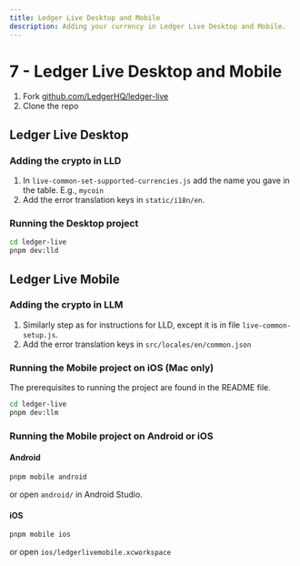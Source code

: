 ```yaml
---
title: Ledger Live Desktop and Mobile
description: Adding your currency in Ledger Live Desktop and Mobile.
---
```


# 7 - Ledger Live Desktop and Mobile

1. Fork [github.com/LedgerHQ/ledger-live](https://github.com/LedgerHQ/ledger-live)
2. Clone the repo

## Ledger Live Desktop

### Adding the crypto in LLD

1. In  `live-common-set-supported-currencies.js` add the name you gave in the table. E.g., `mycoin`
2. Add the error translation keys in `static/i18n/en`.

### Running the Desktop project

```sh copy
cd ledger-live
pnpm dev:lld
```

## Ledger Live Mobile

### Adding the crypto in LLM

1. Similarly step as for instructions for LLD, except it is in file `live-common-setup.js`.
2. Add the error translation keys in  `src/locales/en/common.json`

### Running the Mobile project on iOS (Mac only)

The prerequisites to running the project are found in the README file.

```sh copy
cd ledger-live
pnpm dev:llm
```

### Running the Mobile project on Android or iOS

#### Android

```sh copy
pnpm mobile android
```
or open `android/` in Android Studio.

#### iOS

```sh copy
pnpm mobile ios
```
or open `ios/ledgerlivemobile.xcworkspace`

